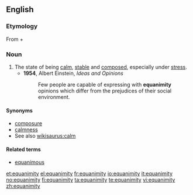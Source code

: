 ==English==
===Etymology===
From {{etyl|la|en}} {{term|aequus||lang=la|even, contented}} + {{term|animus||lang=la|soul}}

===Noun===
{{en-noun|equanimities}}

# The state of being [[calm]], [[stable]] and [[composed]], especially under [[stress]].
#*'''1954''', Albert Einstein, ''Ideas and Opinions''
#*:Few people are capable of expressing with '''equanimity''' opinions which differ from the prejudices of their social environment.

====Synonyms====
* [[composure]]
* [[calmness]]
* See also [[wikisaurus:calm]]

====Related terms====
* [[equanimous]]

[[et:equanimity]]
[[el:equanimity]]
[[fr:equanimity]]
[[io:equanimity]]
[[it:equanimity]]
[[no:equanimity]]
[[fi:equanimity]]
[[ta:equanimity]]
[[te:equanimity]]
[[vi:equanimity]]
[[zh:equanimity]]